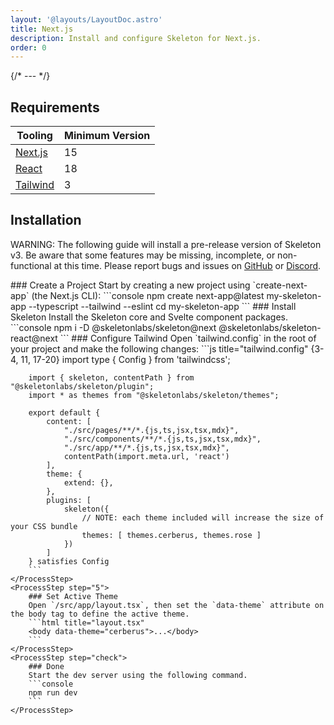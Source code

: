```yaml
---
layout: '@layouts/LayoutDoc.astro'
title: Next.js
description: Install and configure Skeleton for Next.js.
order: 0
---
```




{/* --- */}

## Requirements

| Tooling | Minimum Version |
|---|---|
| [Next.js](https://nextjs.org/) | 15 |
| [React](https://react.dev/) | 18 |
| [Tailwind](https://tailwindcss.com/) | 3 |

## Installation

<div class="card preset-outlined-error-500 preset-tonal-error p-8 space-y-8">
	<p>WARNING: The following guide will install a pre-release version of Skeleton v3. Be aware that some features may be missing, incomplete, or non-functional at this time. Please report bugs and issues on <a class='underline' href='https://github.com/skeletonlabs/skeleton/issues/new/choose' target='_blank' rel='external'>GitHub</a> or <a class='underline' href='https://discord.gg/EXqV7W8MtY' target='_blank' rel='external'>Discord</a>.</p>
</div>

<Process>
    <ProcessStep step="1">
        ### Create a Project
        Start by creating a new project using `create-next-app` (the Next.js CLI):
        ```console
        npm create next-app@latest my-skeleton-app --typescript --tailwind --eslint
        cd my-skeleton-app
        ```
    </ProcessStep>
    <ProcessStep step="2">
        ### Install Skeleton
        Install the Skeleton core and Svelte component packages.
        ```console
        npm i -D @skeletonlabs/skeleton@next @skeletonlabs/skeleton-react@next
        ```
    </ProcessStep>
    <ProcessStep step="4">
        ### Configure Tailwind
        Open `tailwind.config` in the root of your project and make the following changes:
        ```js title="tailwind.config" {3-4, 11, 17-20}
        import type { Config } from 'tailwindcss';

        import { skeleton, contentPath } from "@skeletonlabs/skeleton/plugin";
        import * as themes from "@skeletonlabs/skeleton/themes";

        export default {
            content: [
                "./src/pages/**/*.{js,ts,jsx,tsx,mdx}",
                "./src/components/**/*.{js,ts,jsx,tsx,mdx}",
                "./src/app/**/*.{js,ts,jsx,tsx,mdx}",
                contentPath(import.meta.url, 'react')
            ],
            theme: {
                extend: {},
            },
            plugins: [
                skeleton({
                    // NOTE: each theme included will increase the size of your CSS bundle
                    themes: [ themes.cerberus, themes.rose ]
                })
            ]
        } satisfies Config
        ```
    </ProcessStep>
    <ProcessStep step="5">
        ### Set Active Theme
        Open `/src/app/layout.tsx`, then set the `data-theme` attribute on the body tag to define the active theme.
        ```html title="layout.tsx"
        <body data-theme="cerberus">...</body>
        ```
    </ProcessStep>
    <ProcessStep step="check">
        ### Done
        Start the dev server using the following command.
		```console
		npm run dev
        ```
    </ProcessStep>

</Process>
